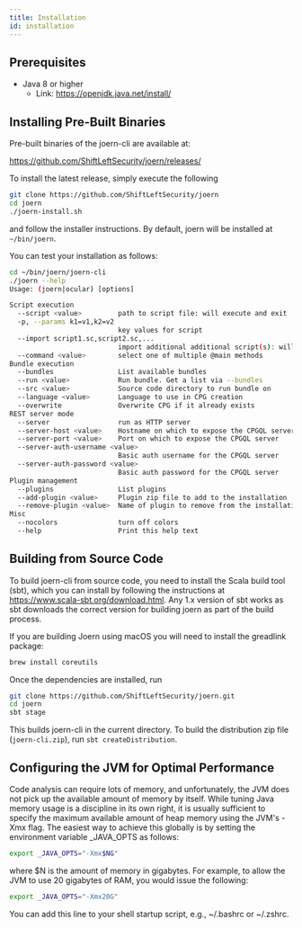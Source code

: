 ```yaml
---
title: Installation
id: installation
---
```


## Prerequisites

* Java 8 or higher
  - Link: https://openjdk.java.net/install/

## Installing Pre-Built Binaries

Pre-built binaries of the joern-cli are available at:

https://github.com/ShiftLeftSecurity/joern/releases/

To install the latest release, simply execute the following

```bash
git clone https://github.com/ShiftLeftSecurity/joern
cd joern
./joern-install.sh
```

and follow the installer instructions.
By default, joern will be installed at `~/bin/joern`.

You can test your installation as follows:

```bash
cd ~/bin/joern/joern-cli
./joern --help
Usage: (joern|ocular) [options]

Script execution
  --script <value>         path to script file: will execute and exit
  -p, --params k1=v1,k2=v2
                           key values for script
  --import script1.sc,script2.sc,...
                           import additional additional script(s): will execute and keep console open
  --command <value>        select one of multiple @main methods
Bundle execution
  --bundles                List available bundles
  --run <value>            Run bundle. Get a list via --bundles
  --src <value>            Source code directory to run bundle on
  --language <value>       Language to use in CPG creation
  --overwrite              Overwrite CPG if it already exists
REST server mode
  --server                 run as HTTP server
  --server-host <value>    Hostname on which to expose the CPGQL server
  --server-port <value>    Port on which to expose the CPGQL server
  --server-auth-username <value>
                           Basic auth username for the CPGQL server
  --server-auth-password <value>
                           Basic auth password for the CPGQL server
Plugin management
  --plugins                List plugins
  --add-plugin <value>     Plugin zip file to add to the installation
  --remove-plugin <value>  Name of plugin to remove from the installation
Misc
  --nocolors               turn off colors
  --help                   Print this help text

```

## Building from Source Code

To build joern-cli from source code, you need to
install the Scala build tool (sbt), which you can install by following
the instructions at https://www.scala-sbt.org/download.html. Any 1.x
version of sbt works as sbt downloads the correct version for building
joern as part of the build process.

If you are building Joern using macOS you will need to install the
greadlink package:

```bash
brew install coreutils
```

Once the dependencies are installed, run

```bash
git clone https://github.com/ShiftLeftSecurity/joern.git
cd joern
sbt stage
```

This builds joern-cli in the current directory. To
build the  distribution zip file (`joern-cli.zip`), run `sbt createDistribution`.

## Configuring the JVM for Optimal Performance

Code analysis can require lots of memory, and unfortunately, the JVM does not pick up the available amount of memory by itself. While tuning Java memory usage is a discipline in its own right, it is usually sufficient to specify the maximum available amount of heap memory using the JVM's -Xmx flag. The easiest way to achieve this globally is by setting the environment variable _JAVA_OPTS as follows:

```bash
export _JAVA_OPTS="-Xmx$NG"
```

where $N is the amount of memory in gigabytes. For example, to allow the JVM to use 20 gigabytes of RAM, you would issue the following:

```bash
export _JAVA_OPTS="-Xmx20G"
```

You can add this line to your shell startup script, e.g., ~/.bashrc or ~/.zshrc.
